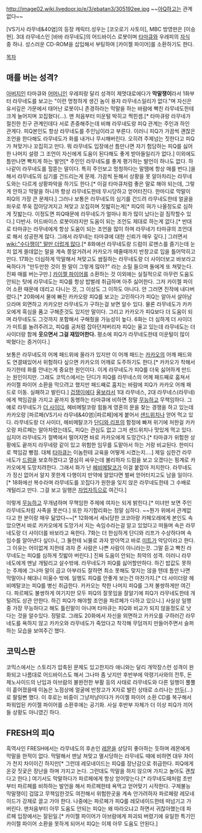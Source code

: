 http://image02.wiki.livedoor.jp/e/3/ebatan3/305192ee.jpg
~~[[아Q]]하고는 관계 없다~~

[VS기사 라무네&40염]의 등장 캐릭터.성우는 [코오로기 사토미], MBC 방영판은 [이승현]. 
3대 라무네스인 [바바 라무네도]의 어드바이스 로봇이며 [[타마큐]]와 우레피의 [[자식]] 중 하나. 성스러운 CD-ROM을 삽입해서 부팅하여 [카이젤 파이어]를 소환하기도 한다. 

[[목차]]

== 매를 버는 성격? ==
[[아버지]]인 타마큐와 [[어머니]]인 우레피랑 달리 성격이 제멋대로에다가 '''막말쟁이'''라서 1화부터 라무네도를 보고는 "이런 멍청하게 생긴 놈이 용자 라무네스일리가 없다."며 자신은 유서깊은 가문에서 태어난 로봇이니 존경하라는 막말을 하는 바람에 빡친 라무네도한테 크게 늘어지며 꼬집혔다(...). 맨 처음부터 미운털 박히고 찍힌셈.[* 타마큐랑 라무네가 절친한 친구 관계인데다 서로 존중해주는데 비해 라무네도랑 피Q 관계는 주인과 하인 관계다. 피Q본인도 항상 라무네도를 주인님이라고 부른다. 이러니 피Q가 가끔씩 괜찮은 조언을 한다해도 라무네도가 화를 내거나 무시해버린다. 오히려 주제넘는 짓한다고 피Q가 쳐맞거나 꼬집히고 만다. 뭐 라무네도 입장에선 틈만나면 자기 험담하는 피Q를 싫어한 나머지 설령 그 조언이 자신에게 도움이 된다해도 좋게 받아들일리가 없다.] 이외에도 틈만나면 빡치게 하는 발언[* 주인인 라무네도를 좋게 평가하는 발언이 하나도 없다. 하나같이 라무네도를 헐뜯는 말이다. 특히 주인보고 멍청하다는 말땜에 항상 매를 번다.]을 해서 라무네도의 심기를 건드리는게 문제. 가끔씩 둔해서 상황을 못 알아차리는 라무네도와는 다르게 상황파악을 하기도 한다.[* 이걸 타마큐처럼 좋은 말로 해야 되는데, 그렇게 안하고 막말을 하니까 항상 라무네도한테 무시당하고 얻어터진다. 한마디로 막말이 피Q의 가장 큰 문제다.] 그러나 보통은 라무네도의 심기를 건드려 라무네도한테 얼굴을 좌우로 쭈욱 잡아당겨지고 쳐맞고 꼬집히며 짓밟히는게[* 피Q의 혀가 나올정도로 심하게 짓밟는다. 이정도면 피Q때문에 라무네도가 얼마나 화가 많이 났다는걸 짐작할수 있다.] 다반사. 어드바이스 로봇이라지만 도움이 되는 조언도 제대로 하는게 없다.[* 반대로 타마큐는 라무네에게 항상 도움이 되는 조언을 많이 하며 라무네가 타마큐의 조언대로 해서 성공한게 많다. 그래서 라무네는 타마큐에 대한 신뢰가 매우 깊다.] 그러면서 [[wiki:"수다쟁이" 말만 더럽게 많다]].[* 8화에선 라무네도랑 드럼이 로맨스를 즐기는데 눈치 없게 쓸데없는 말을 계속 쫑알거려서 카카오가 떼줄때까지 반창고로 입을 틀어막히고 만다. 17화는 더심하게 막말해서 쳐맞고도 쌈질하는 라무네도랑 더 사이더보고 바보라고 욕하다가 "만두만한 것이 뭔 말이 그렇게 많아?" 라는 소릴 들으며 둘에게 또 쳐맞는다. 진짜 매를 버는구만.] [[카이젤 파이어]]를 소환하는 것 이외에는 실질적으로 아무런 도움도 안되는 탓에 라무네도는 피Q를 항상 밥벌레 취급하며 아주 싫어한다. 그저 카이젤 파이어 소환 때문에 데리고 다니는 것, 그 이상도 그 이하도 아니다. 안 그러면 진작에 내다버렸다.[* 20화에서 물에 빠진 카카오랑 피Q를 보고는 고민하다가 피Q는 알아서 살아남으라며 외면하고 카카오만 라무네도가 구하는걸 보면 알수 있다. 물론 라무네도가 카카오에게 흑심을 품고 구해준것도 있지만 말이다. 그리고 카카오가 피Q보다 더 도움이 되며 라무네도도 그것까지 포함해서 구해줬을 가능성이 높다. 6화는 더 심하게 더 사이더가 미트를 놀려주려고, 피Q를 공처럼 잡아던져버리자 피Q는 울고 있는데 라무네도는 더 사이더랑 함께 '''웃으면서 그걸 재밌어한다.''' 평소에 피Q가 라무네도한테 미운털이 많이 박혔다는 증거이다.]  

보통은 라무네도의 어께 패드위에 올라가 있지만 이 어깨 패드는 [[카카오/동음이의어#s-2|카카오]]의 어깨 패드와도 연결돼있어서 위험하다 싶으면 카카오의 어깨로 도주하기도 한다.[* 카카오가 착해서 자기한테 화를 안내는게 중요한 원인이다. 이게 라무네도가 피Q를 더욱 싫어하게 만드는 원인이지만. 그래도 코믹스에서는 단디가 피Q를 라무네스의 어께 패드째로 훔쳐서 카이젤 파이어 소환을 막으려고 했지만 패드째로 훔치는 바람에 피Q가 카카오 어깨 패드로 이동. 실패하고 발린다.] [[겁쟁이]]에다 [[울보]]라서 1대 라무네스, 2대 라무네스(라무네)에게 책임감을 가지고 끝까지 동행하는 타마큐에 비하면 정말 [[무능]]하고 무책임하다. 그 예로 라무네도가 [[더 사이더]], 헤비메탈코랑 힘들게 영혼의 문을 찾는 경쟁을 하고 있는데 카카오랑 [파르페(VS기사 라무네&40염)|파르페]에게 붙어서 [[샌드위치]]나 얻어 먹고 있다. 라무네도랑 더 사이더, 헤비메탈코가 [[단디&리프|단디와 리프]]의 함정에 빠져 위기에 처한걸 카카오랑 파르페는 알아차렸는데도, 피Q는 관심도 없고 그저 샌드위치나 맛있게 먹고 있다. 심지어 라무네도가 절벽에서 떨어지면 바로 카카오에게 도망간다.[* 타마큐가 위험한 상황에도 끝까지 라무네랑 같이 있고 위험한 임무를 도맡아서 하는 거랑 비교된다. 한미디로 책임감 빵점. 대체 [[타마큐]]는 이놈한테 교육을 어떻게 시켰는지....] 제일 심한건 라무네도가 [[드럼/동음이의어#s-2.2.1|드럼]]을 보호하겠다고 열심히 싸우는데 불리하자 드럼을 보고 오겠다는 핑계로 카카오에게 도망치려한다. 그래서 화가 난 [[헤비메탈코]]가 이걸 붙잡아 저지한다. 라무네도가 정신 없어서 알지 못한게 다행이지 만약에 알았다면 벌써 얻어터지고도 남을 일이다.[* 18화에선 복수라며 라무네도를 꼬집다가 원한을 잊지 않은 라무네도한테 그 수배로 개털리고 만다. 그걸 보고 일행은 [[자업자득]]으로 여긴다.]

이렇게 [[무능]]하고 무개념하며 무책임한 주제에 여자는 되게 밝힌다.[* 미녀만 보면 주인 라무네도처럼 사족을 못쓴다.] 또한 자기합리화는 정말 심하다. ~~뭔가 위에서 관계없다고 한 분이랑 매우 닮았다~~[* 12화에서 세뇌당한 코코아랑 카페오레에게 본인도 속았으면서 바로 카카오에게 도망가서 지는 속임수라는걸 알고 있었다고 떠들며 속은 라무네도랑 더 사이더를 바보라고 욕한다. 7화는 더 한심하게 단디와 리프가 수상하다며 속임수를 알아낸다 싶더니, 그 둘한테 뇌물로 과자 받아먹고 바로 [[미트 너트|미트]]가 악당이라고 한다. 그 이유는 어이없게 지한테 과자 준 사람은 나쁜 사람이 아니라는것. 그말 듣고 빡친 라무네도는 피Q를 심하게 짓밟아 버린다.] 진짜 도움이 안되는 최악의 성격. 이러니 라무네도에게 맨날 개털리고 살수밖에. 라무네도가 피Q를 싫어할만하다. 하긴 밥값도 못하는 주제에 그나마 말이 곱고 아부라도 잘하면 최소 못해도 맞지는 않을 텐데 틈만 나면 막말이나 해대니 미울수 밖에. 일행도 피Q를 안좋게 보는건 마찬가지.[* 더 사이더랑 헤비메탈코는 피Q를 병신 취급한다. 카카오는 착한 나머지 피Q를 그저 불쌍하게만 여긴다. 파르페도 불쌍하게 여기지만 모두 피Q의 잘못임을 잘알기에 피Q가 라무네도한테 개털려도 상관 안한다. 하긴 피Q가 해야할 조언을 파르페가 다하고 있으니.] 사실상 일행중 가장 무능하다고 해도 틀린말이 아니며 타마큐는 피Q와 비교가 되지 않을정도로 낫다는 것을 알수있다. 정말로. 그래도 20화에서 자신을 외면하고 카카오를 구하러간 라무네도를 욕하지 않고 카카오와 라무네도가 죽었다고 착각해 무덤까지 만들어주면서 슬퍼하는 모습을 보여주긴 했다.

== 코믹스판 ==
코믹스에서는 스토리가 압축된 문제도 있고한지라 애니와는 달리 개막장스런 성격이 완화되고 나름대로 어드바이스도 해서 그나마 좀 낫지만 후반부에 악령기사와의 전투, 돈제노사이드의 난입과 아브람의 불완전한 부활 등의 사태로 라무네도와 다른 일행이 뿔뿔이 흩어졌을때 이놈은 노점상에 얼굴에 반창고가 X자로 발린 상태로 소리나는 [[만두]](...)로 팔릴뻔 했다. 이 후로는 비중이 그냥저냥이다가 카이젤 파이어 소환 CD를 복구해서 파워업된 카이젤 파이어를 소환후에는 공기화. 사실 후반부 자체가 더 이상 피Q가 끼어들 상황도 아니였긴 하다.

== FRESH의 피Q ==
흑역사인 FRESH에서는 라무네도의 후손인 [[레몬#s-4.2|레몬]]을 상당히 좋아하는 듯하며 레몬에게 막말을 한적이 없다. 막말해서 맨날 쳐맞고 멸시당하는 라무네도 때에 비하면 대우 차이가 천지 차이이긴 하지만[* 그런데 레모네이드는 피Q를 장난감으로 취급한다. 피Q에게 온갖 짓궃은 장난을 하며 가지고 논다. 그런데도 막말을 하지 않으며 가지고 놀아도 괜찮다고 한다.] 여기서도 막말하다가 파르페에게 항상 얻어맞는다.[* 라무네도때처럼 초반부터 파르페를 비하하는 발언을 해서 파르페한테 욕먹고 얻어맞기 시작한다. 구제불능 막말쟁이] 겁많고 무책임한것도 여전해서 위험한곳을 계속 안가려하자 파르페랑 레모네이드가 강제로 끌고 가야 한다. 나중에는 파르페가 피Q를 레모네이드한테 떠넘기고 가버린다. 맨처음부터 아무 도움도 안되는 피Q는 왜 따라오냐고 하면서 귀찮아했는데 파르페 입장에서는 잘된일.[* 카이젤 파이어가 아브람에게 파괴되 버렸기에 유일한 특기인 카이젤 파이어 소환을 못하게 되어서 피Q는 이제 아무 도움도 안된다.] 
